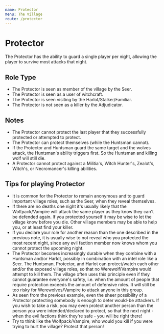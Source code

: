 ```yaml
---
name: Protector
menu: The Village
route: /protector
---
```


# Protector

The Protector has the ability to guard a single player per night,
allowing the player to survive most attacks that night.

## Role Type

  - The Protector is seen as member of the village by the Seer.
  - The Protector is seen as a user of witchcraft.
  - The Protector is seen visiting by the Harlot/Stalker/Familiar.
  - The Protector is not seen as a killer by the Adjudicator.

## Notes

  - The Protector cannot protect the last player that they successfully
    protected or attempted to protect.
  - The Protector can protect themselves (while the Huntsman cannot).
  - If the Protector and Huntsman guard the same target and the wolves
    attack, the Huntsman's ability triggers first. So the Huntsman and
    killing wolf will still die.
  - A Protector cannot protect against a Militia's, Witch Hunter's,
    Zealot's, Witch's, or Necromancer's killing abilities.

## Tips for playing Protector

  - It is common for the Protector to remain anonymous and to guard
    important village roles, such as the Seer, when they reveal
    themselves.
  - If there are no deaths one night it's usually likely that the
    Wolfpack/Vampire will attack the same player as they know they can't
    be defended again. If you protected yourself it may be wise to let
    the village know before you die. Other village members may be able
    to help you, or at least find your killer.
  - If you declare your role for another reason than the one described
    in the previous note, it is usually wise to not reveal who you
    protected the most recent night, since any evil faction member now
    knows whom you cannot protect the upcoming night.
  - The Protector becomes increasingly durable when they combine with a
    Huntsman and/or Harlot, possibly in combination with an intel role
    like a Seer. The Huntsman, Protector, and Harlot can protect/watch
    each other and/or the exposed village roles, so that no
    Werewolf/Vampire would attempt to kill them. The village often uses
    this principle even if they cannot guarantee everyone's safety, i.e.
    when the amount of people that require protection exceeds the amount
    of defensive roles. It will still be too risky for
    Werewolves/Vampire to attack anyone in this group.
  - As seen from the previous example, even the sheer possibility of a
    Protector protecting somebody is enough to deter would-be attackers.
    If you wish to take a risk, you may even protect another person than
    the person you were intended/declared to protect, so that the next
    night - when the evil factions think they're safe - you will be
    right there\!
  - Try to think like the Wolfpack/Vampire, who would you kill if you
    were trying to hurt the village? Protect that person\!
